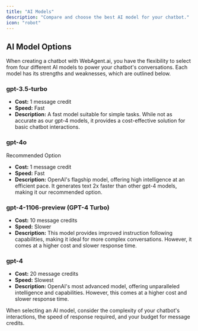 ```yaml
---
title: "AI Models"
description: "Compare and choose the best AI model for your chatbot."
icon: "robot"
---
```


## AI Model Options

When creating a chatbot with WebAgent.ai, you have the flexibility to select from four different AI models to power your chatbot's conversations. Each model has its strengths and weaknesses, which are outlined below.

### gpt-3.5-turbo

-   **Cost:** 1 message credit
-   **Speed:** Fast
-   **Description:** A fast model suitable for simple tasks. While not as accurate as our gpt-4 models, it provides a cost-effective solution for basic chatbot interactions.

### gpt-4o

<Check>Recommended Option</Check>

-   **Cost:** 1 message credit
-   **Speed:** Fast
-   **Description:** OpenAI's flagship model, offering high intelligence at an efficient pace. It generates text 2x faster than other gpt-4 models, making it our recommended option.

### gpt-4-1106-preview (GPT-4 Turbo)

-   **Cost:** 10 message credits
-   **Speed:** Slower
-   **Description:** This model provides improved instruction following capabilities, making it ideal for more complex conversations. However, it comes at a higher cost and slower response time.

### gpt-4

-   **Cost:** 20 message credits
-   **Speed:** Slowest
-   **Description:** OpenAI's most advanced model, offering unparalleled intelligence and capabilities. However, this comes at a higher cost and slower response time.

When selecting an AI model, consider the complexity of your chatbot's interactions, the speed of response required, and your budget for message credits.
